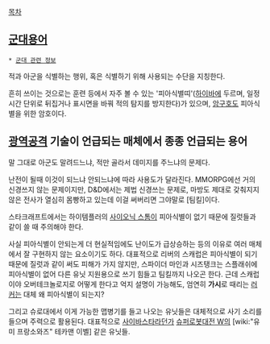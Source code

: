 [[목차]]
== [[군대]]용어 ==
 * [[군대 관련 정보]]

적과 아군을 식별하는 행위, 혹은 식별하기 위해 사용되는 수단을 지칭한다.

흔히 쓰이는 것으로는 훈련 등에서 자주 볼 수 있는 '피아식별띠'([[하이바]]에 두르며, 일정 시간 단위로 뒤집거나 표시면을 바꿔 적의 탐지를 방지한다)가 있으며, [[암구호]]도 피아식별을 위한 암호이다.

== [[광역]]공격 기술이 언급되는 매체에서 종종 언급되는 용어 ==
말 그대로 아군도 말려드느냐, 적만 골라서 데미지를 주느냐의 문제다.

난전이 될때 이것이 되느냐 안되느냐에 따라 사용도가 달라진다.
MMORPG에선 거의 신경쓰지 않는 문제이지만, D&D에서는 제법 신경쓰는 문제로, 마방도 제대로 갖춰지지 않은 전사가 열심히 몸빵하고 있는데 이걸 써버리면 그야말로 [팀킬]이다.

스타크래프트에서는 하이템플러의 [[사이오닉 스톰]]이 피아식별이 없기 때문에 질럿들과 같이 쓸 때 주의해야 한다.

사실 피아식별이 안되는게 더 현실적임에도 난이도가 급상승하는 등의 이유로 여러 매체에서 잘 구현하지 않는 요소이기도 하다.
대표적으로 리버의 스캐럽은 피아식별이 되기 때문에 질럿과 같이 써도 피해가 가지 않지만, 스파이더 마인과 시즈탱크는 스플래쉬에 피아식별이 없어 다른 유닛 지원용으로 쓰기 힘들고 팀킬까지 나오곤 한다. 근데 스캐럽이야 오버테크놀로지로 어떻게 한다고 억지 설명이 가능해도, 엄연히 '''가시'''로 때리는 [[러커]]는 대체 왜 피아식별이 되는지?

그리고 슈로대에서 이게 가능한 맵병기를 들고 나오는 유닛들은 대체적으로 사기 소리를 들으며 주력으로 활용된다. 대표적으로 [[사이바스타]]라던가 [[슈퍼로봇대전 W]]의 [wiki:"유미 프랑소와즈" 테카맨 이벨] 같은 유닛들.

